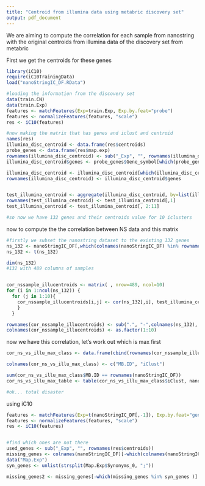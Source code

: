 ```yaml
---
title: "Centroid from illumina data using metabric discovery set"
output: pdf_document
---
```



We are aiming to compute the correlation for each sample from nanostring with the original centroids from illumina data of the discovery set from metabric


First we get the centroids for these genes
```r
library(iC10)
require(iC10TrainingData)
load("nanoStringIC_DF.RData")

#loading the information from the discovery set
data(train.CN)
data(train.Exp)
features <- matchFeatures(Exp=train.Exp, Exp.by.feat="probe")
features <- normalizeFeatures(features, "scale")
res <- iC10(features)

#now making the matrix that has genes and iclust and centroid
names(res)
illumina_disc_centroid <- data.frame(res$centroids)
probe_genes <- data.frame(res$map.exp)
rownames(illumina_disc_centroid) <- sub("_Exp", "", rownames(illumina_disc_centroid))
illumina_disc_centroid$genes <- probe_genes$Gene_symbol[which(probe_genes$Probe_ID %in% rownames(illumina_disc_centroid))]

illumina_disc_centroid <- illumina_disc_centroid[which(illumina_disc_centroid$genes %in% colnames(nanoStringIC_DF)),]
rownames(illumina_disc_centroid) <- illumina_disc_centroid$genes


test_illumina_centroid <- aggregate(illumina_disc_centroid, by=list(illumina_disc_centroid$genes), FUN=mean)
rownames(test_illumina_centroid) <- test_illumina_centroid[,1]
test_illumina_centroid <- test_illumina_centroid[, 2:11]

#so now we have 132 genes and their centroids value for 10 iclusters

```

now to compute the the correlation between NS data and this matrix


```r
#firstly we subset the nanostring dataset to the existing 132 genes
ns_132 <- nanoStringIC_DF[,which(colnames(nanoStringIC_DF) %in% rownames(test_illumina_centroid))]
ns_132 <- t(ns_132)

dim(ns_132)
#132 with 489 columns of samples


cor_nssample_illucentroids <- matrix( , nrow=489, ncol=10)
for (i in 1:ncol(ns_132)) {
  for (j in 1:10){
    cor_nssample_illucentroids[i,j] <- cor(ns_132[,i], test_illumina_centroid[,j], method = "spearman")
    }
  }

rownames(cor_nssample_illucentroids) <- sub(".", "-",colnames(ns_132), fixed=TRUE)
colnames(cor_nssample_illucentroids) <- as.factor(1:10)

```


now we have this correlation, let's work out which is max first

```r
cor_ns_vs_illu_max_class <- data.frame(cbind(rownames(cor_nssample_illucentroids), colnames(cor_nssample_illucentroids)[apply(cor_nssample_illucentroids, 1, function(x) which.max(x))]))

colnames(cor_ns_vs_illu_max_class) <- c("MB.ID", "iClust")

sum(cor_ns_vs_illu_max_class$MB.ID == rownames(nanoStringIC_DF))
cor_ns_vs_illu_max_table <- table(cor_ns_vs_illu_max_class$iClust, nanoStringIC_DF$iClust)

#ok... total disaster
```

using iC10

```r

features <- matchFeatures(Exp=t(nanoStringIC_DF[,-1]), Exp.by.feat="gene")
features <- normalizeFeatures(features, "scale")
res <- iC10(features)


#find which ones are not there
used_genes <- sub("_Exp", "", rownames(res$centroids))
missing_genes <- colnames(nanoStringIC_DF)[-which(colnames(nanoStringIC_DF) %in% used_genes )]
data("Map.Exp")
syn_genes <- unlist(strsplit(Map.Exp$Synonyms_0, ";"))

missing_genes2 <- missing_genes[-which(missing_genes %in% syn_genes )]

```

